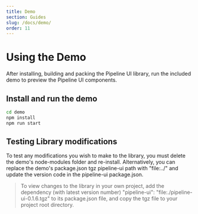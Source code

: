 ```yaml
---
title: Demo
section: Guides
slug: /docs/demo/
order: 11
---
```


# Using the Demo

After installing, building and packing the Pipeline UI library, run the included demo to preview the Pipeline UI components.

## Install and run the demo

```bash
cd demo
npm install
npm run start
```
## Testing Library modifications

To test any modifications you wish to make to the library, you must delete the demo's node-modules folder and re-install. Alternatively, you can replace the demo's package.json tgz pipeline-ui path with "file:../" and update the version code in the pipeline-ui package.json.

> To view changes to the library in your own project, add the dependency (with latest version number) "pipeline-ui": "file:./pipeline-ui-0.1.6.tgz" to its package.json file, and copy the tgz file to your project root directory. 

